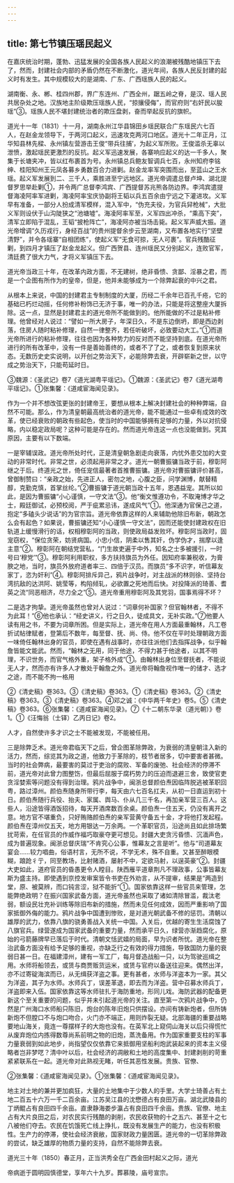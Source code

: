 ```yaml
---
---
---
```

title: 第七节镇压瑶民起义
---



在嘉庆统治时期，蓬勃、迅猛发展的全国各族人民起义的浪潮被残酷地镇压下去了，然而，封建社会内部的矛盾仍然在不断激化，道光年间，各族人民反封建的起义时有发生。其中规模较大的是湖南、广东、广西瑶族人民的起义。

湖南衡、永、郴、桂四州郡，界广东连州、广西全州，踞五岭之脊，是汉、瑶人民共居杂处之地。汉族地主阶级欺压瑶族人民，“掠攘侵侮”，而官府则“右奸民以朘瑶”③。瑶族人民不堪封建统治者的欺压盘剥，奋而举起反抗的旗帜。

道光十一年（1831）十一月，湖南永州江华县锦田乡瑶民联合广东瑶民六七百人，在赵金龙领导下，于两河口起义，迅速攻克两河口地区。道光十二年正月，江华知县林先樑、永州镇左营游击王俊“带兵往捕’，为起义军所败。王俊滥杀无辜以泄愤，激起瑶民更激烈的反抗。起义军迅速发展，各寨响应起义的达一千多人，聚集于长塘夹冲，皆以红布裹首为号。永州镇总兵鲍友智调兵七百，永州知府李铭绅、桂阳知州王元凤各募乡勇数百合力进剿。赵金龙率军突围而出，至蓝山之王水瑶。起义军发展到二、三千人，乘胜进至宁远地区。道光帝调遣总督卢坤、湖北提督罗思举赴剿①，并令两广总督李鸿宾、广西提督苏兆熊各防边界。李鸿宾遣提督海凌阿率军进剿，海凌阿率宝庆协副将王韬以兵五百余由宁远之下灌进攻。义军早有准备，一部分人扮成清军模样，混入军中，“伪充夫役，为官兵舁枪械”，大批义军则设伏于山沟陡狭之“池塘墟”。海凌阿率军至，义军四出冲杀，“乘高下突”，清军立即陷于混乱，王韬“披枪阵亡”，海凌阿亦被当场击毙。起义军声威大振。道光帝增调“久历戎行，身经百战”的贵州提督余步云至湖南，又布置各地实行“坚壁清野”，并令各瑶寨“自相团练”，使起义军“无食可掠，无人可裹”。官兵残酷征剿，到四月才镇压了赵金龙起义。但广西贺县、连州瑶民又分别起义，连败官军，清廷费了很大力气，才将义军镇压下去。

道光帝当政三十年，在改革内政方面，不无建树，绝非昏愦、贪鄙、淫暴之君，而是一个企图有所作为的皇帝，但是，他并未能够成为一个除弊起衰的中兴之君。

从根本上来说，中国的封建君主专制制度的大厦，历经二千余年已百孔千疮，它的基础已朽烂动摇，任何修补粉饰已无济于事，唯一的办法，只能是将这整座大厦拆除。这一点，显然是封建君主的道光帝所不能做到的。他所能做的不过是粘补修理。他曾经对人说过：“譬如一所大房子，年深日久，不是东边倒坍，即是西边剥落，住房人随时粘补修理，自然一律整齐，若任听破坏，必致要动大工。”①而道光帝所进行的粘补修理，往往也因为各种势力的反对而不能坚持到底。在道光帝所进行的所有改革中，没有一件是善始善终的，或者不了了之，或者恢复到原来状态。无数历史史实说明，以开创之势治天下，必能除弊去衰，开辟崭新之世，以守成之势治天下，只能苟延时日。

③魏源：《圣武记》卷7《道光湖粤平瑶记》。①魏源：《圣武记》卷7《道光湖粤平瑶记》。①张集馨：《道咸宦海闻见录》。

作为一个并不想改弦更张的封建帝王，要想从根本上解决封建社会的种种弊端，自然不可能。那么，作为清皇朝最高统治者的道光帝，能不能通过一些卓有成效的改革，使已经衰败的朝政有些起色，使当时的中国能够拥有足够的力量，外以对抗侵略，内以稳定政局呢？这种可能是存在的。然而道光帝连这一点也没能做到。究其原因，主要有以下数端。

一是宰辅误政。道光帝所处时代，正是清皇朝急剧走向衰落，内忧外患交加的大变动的非常时代。非常之世，必须起用非常之才。道光一朝曹振镛当政于前，穆彰阿继之于后。终道光之世，倚任宠信最著者首推曹振镛。道光帝对曹振镛评价甚高，曾御制赞曰：“亲政之始，先进正人，密勿之地，心腹之臣，问学渊博，献替精醇，克勤克慎，首掌丝纶。”②曹振镛于道光朝当政十五年，恩遇益宠。其所以如此，是因为曹振镛“小心谨慎，一守文法”③。他“衡文惟遵功令，不取淹博才华之士，殿廷御试，必预校阅，严于疵累忌讳，遂成风气”①。他深通为官保己之道，抱定“多磕头少说话”的为官宗旨。道光帝依靠这样的人来辅助他除旧布新，朝政怎么会有起色？如果说，曹振镛还知“小心谨慎一守文法”，因而还能使封建政权在旧轨道上缓慢滑行的话，权相穆彰阿的当政，则使政局益发败坏。穆彰阿当政时，固宠窃权，“保位贪荣，妨贤病国。小忠小信，阴柔以售其奸，伪学伪才，揣摩以逢主意”②。穆彰阿在朝结党营私，“门生故吏遍于中外，知名之士多被援引，一时号曰‘穆党’”③。穆彰阿利用职权，多方扶持旗员为外任。因知府率兼税收，为膏腴之地，当时，旗员外放府道者率三、四倍于汉员。而旗员“多不识字，听信幕友家丁，恣为奸利”④。穆彰阿排斥异己，鸦片战争时，对主战派的林则徐、坚持台湾抗敌的达洪阿、姚莹等，构陷倾轧，必欲置之死地而后快。对投降派的琦善、耆英之流“同恶相济，尽力全之”⑤。道光帝重用穆彰阿及其党羽，国事焉得不坏？

二是选才拘挚。道光帝虽然也曾对人说过：“词章何补国家？但官翰林者，不得不为此耳！”⑥他也承认：“经史讲义，行之日久，徒成具文，无补实政。”⑦他要人读有用之书，不要为词章所困。但是实际上，道光帝在用人方面最重翰林，凡工卷折试帖律赋者，登第后不数年，每至督、抚、尚、侍。他不仅在平时处理朝政方面一味倚任翰林出身的官员，即使在遇有战事时，亦往往派他们去指挥战争，似乎翰詹皆能文能武。然而，“翰林之无用，同于他途，不得力甚于他途者，以其不明理，不识世务，而官气格外重，架子格外成”①。由翰林出身位至督抚者，不能说无人才，然而亦有许多人才散处于翰詹之外。道光帝将翰詹视作唯一的储才、选才之途，而不能不拘一格用

②《清史稿》卷363。③《清史稿》卷363。①《清史稿》卷363。②《清史稿》卷363。③《清史稿》卷363。④邓之诚：《中华两千年史》卷5。⑤《清史稿》卷363。⑥张集馨：《道咸宦海闻见录》。⑦《十二朝东华录（道光朝）》卷1。①《汪悔翁（士铎）乙丙日记》卷2。

人才，自然使许多才识之士不能被发现，不能被任用。

三是除弊乏术。道光帝君临天下之后，曾企图革除弊政，为衰弱的清皇朝注入新的活力，然而，综览其为政之道，他致力于革除的，枝节者居多，切中要害者甚微。当时的社会弊病，最要害的莫过于吏治的腐败、军备的废弛、社会经济的停滞不前，道光帝对此曾力图整饬，但最后屈服于腐朽势力的压迫而退避三舍，致使官吏贪淫婪索等问题没有得到治理。鸦片战争中，闽浙总督颜伯焘因临阵脱逃被革职回粤，路过漳州。颜伯焘随身所带行李，每天由六七百名扛夫，从初一日直运到初十日。颜伯焘随行兵役、抬夫、家属、舆马、仆从几三千名，再加亲军营三百人。这些人，沿途皆得酒饭招待，每天开酒席数百余桌。颜伯焘一住五天，仍没有离开之意。地方官不堪重负，只好贿赂颜伯焘的亲军营黄守备五十金，才将他打发起程。颜伯焘在漳州仅五天，地方用银达一万余两。一个革职官员，沿途尚且如此排场繁扰苛索，在任官员的作威作福巧取豪夺更可想见。封疆大吏贪污昏愦、沉湎声色，成为普遍现象。闽浙总督庆瑞“不肯究心公事，惟幕友之言是听”。他与“司道幕友宴会……较力唱曲，俗语村言，无所不说，不学无术，殊不自重。又甚至醉眼模糊，踉跄彳亍，同至教场，比射赌酒，屡射不中，定欲马射，以逞英豪”②。封疆大吏如此，道府官员的昏愚更令人瞠目。陕西雁平道章荆凡不理政事，公事皆幕友斯为盛主持。即使遇到京控发审案皆令书吏在外劝言，从不提审，结果是“两造到堂，原、被莫辨，而口钝言涩，狱不能折”①。国家依靠这样一些官员来管理，怎能弊绝政明？在振兴国家武备方面，道光帝虽然也采取了诸如清除冒滥，裁汰老弱，额设民壮充补训练等除旧布新的措施，然而未见任何成效，因而严重影响了国家抵御外侮的能力。鸦片战争中国遭到惨败，是对道光朝武备不修的惩罚。清朝以雄厚的武力，依靠八旗的骁勇善战入关统一中国。入关后，优越的寄生生活腐蚀了八旗官兵。绿营遂成为国家武备的重要力量，然而承平日久，绿营亦渐趋腐化，原始的弓箭藤牌早已落后于时代。清朝文恬武嬉的局面，早为识者所忧。道光帝在整治武备方面没有给予足够的重视，亦缺乏行之有效的得力措施，导致国防力量的衰弱日甚一日。在福建漳州，建有一军工厂，每月督造战船一只，以为驾驶巡缉之用。水师将船领去，或赁与商贾贩货运米，或赁与官府以备送往迎来。偶然出洋，亦不过寄碇海滨而已，从无缉获洋盗之事。更有甚者，水师与洋盗本为一家。其父为洋盗，其子为水师。水师兵丁，误差革退，即去而为洋盗。营中召募水师兵丁，洋盗即来入伍。国家依靠这等水师驻扎于海防重地，形同儿戏。海防武器的配备更新这个至关重要的问题，似乎并未引起道光帝的关注。直至第一次鸦片战争中，仍然是广州海口水师船只陈旧，炮台的陈年旧炮只供摆设。亦间有铸新炮者，但所铸新炮不但膛口不与炮口吻合，火门亦不端正，用则炸裂无疑。北部海疆的重要战略要地山海关，竟连一尊摆样子的大炮也没有。在英军北上窥伺山海关以后只得慌忙从废弃炮位内拣得数尊尚系前明之物的旧炮，蒸洗备用。作为国家重要支柱的军事力量衰弱到如此地步，尚指望仅仅依靠它来抵御用坚船利炮武装起来的资本主义侵略者岂非梦呓？清中叶以后，社会经济的凋敝和土地的高度集中、封建剥削的苛重紧紧联系在一起。道光帝对此熟视无睹，听任其恶性发展。贵族、官僚、

②张集馨：《道咸宦海闻见录》。①张集馨：《道咸宦海闻见录》。

地主对土地的兼并更加疯狂，大量的土地集中于少数人的手里。大学士琦善占有土地二百五十六万一千二百余亩。江苏吴江县的沈懋德占有良田万亩。湖北武陵县的丁炳鲲占有良田四千余亩。直隶静海娄步瀛占有良田四千余亩。贵族、官僚、地主占有大片良田之后，对农民实行残酷的剥削，农民收获物的十之五六、甚至十之七八被他们夺去。农民在饥饿死亡线上挣扎，既没有发展生产的能力，也没有积极性。生产力的停滞，使社会经济衰敝，国家财政力量困匮。道光帝的一切革除弊政的尝试，缺乏雄厚的物质力量的支持，自然不能除弊去衰。

道光三十年（1850）春正月，正当洪秀全在广西金田村起义之际，道光

帝病逝于圆明园慎德堂，享年六十九岁。葬慕陵，庙号宣宗。